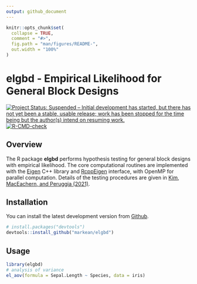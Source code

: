 ```yaml
---
output: github_document
---
```


<!-- README.md is generated from README.Rmd. Please edit that file -->

```r
knitr::opts_chunk$set(
  collapse = TRUE,
  comment = "#>",
  fig.path = "man/figures/README-",
  out.width = "100%"
)
```

# elgbd - Empirical Likelihood for General Block Designs
<!-- badges: start -->
[![Project Status: Suspended – Initial development has started, but there has not yet been a stable, usable release; work has been stopped for the time being but the author(s) intend on resuming work.](https://www.repostatus.org/badges/latest/suspended.svg)](https://www.repostatus.org/#suspended)
[![R-CMD-check](https://github.com/markean/elgbd/actions/workflows/check-standard.yaml/badge.svg)](https://github.com/markean/elgbd/actions/workflows/check-standard.yaml)
<!-- badges: end -->

## Overview
The R package **elgbd** performs hypothesis testing for general block designs with empirical likelihood. 
The core computational routines are implemented with the [Eigen](https://eigen.tuxfamily.org/index.php?title=Main_Page) C++ library and [RcppEigen](https://cran.r-project.org/package=RcppEigen) interface, with OpenMP for parallel computation. 
Details of the testing procedures are given in [Kim, MacEachern, and Peruggia (2021)](https://arxiv.org/abs/2112.09206). 

## Installation
You can install the latest development version from
[Github](https://github.com/markean/elgbd).
```r
# install.packages("devtools")
devtools::install_github("markean/elgbd")
```


## Usage
```r
library(elgbd)
# analysis of variance
el_aov(formula = Sepal.Length ~ Species, data = iris)
```
